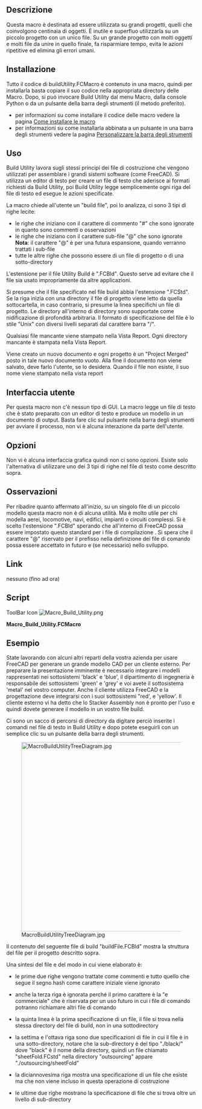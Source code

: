 <languages/>
{{Macro/it
|Name=Macro Build Utility
|Translate=Build Utility
|Description=Questa macro fornisce delle utilità di costruzione per assemblare più file di progetto in un unico file.
|Author=Piffpoof
|Version=1.0
|Date=2015-01-21
|FCVersion=All
|Download=[https://wiki.freecad.org/images/8/87/Macro_Build_Utility.png ToolBar Icon]
}}

==Descrizione==
Questa macro è destinata ad essere utilizzata su grandi progetti, quelli che coinvolgono centinaia di oggetti. È inutile e superfluo utilizzarla su un piccolo progetto con un unico file. Su un grande progetto con molti oggetti e molti file da unire in quello finale, fa risparmiare tempo, evita le azioni ripetitive ed elimina gli errori umani.

==Installazione==
Tutto il codice di buildUtility.FCMacro è contenuto in una macro, quindi per installarla basta copiare il suo codice nella appropriata directory delle Macro. Dopo, si può invocare Build Utility dal menu Macro, dalla console Python o da un pulsante della barra degli strumenti (il metodo preferito).
* per informazioni su come installare il codice delle macro vedere la pagina [[How to install macros/it|Come installare le macro]]
* per informazioni su come installarla abbinata a un pulsante in una barra degli strumenti vedere la pagina [[Customize_Toolbars/it|Personalizzare la barra degli strumenti]]

==Uso==
Build Utility lavora sugli stessi principi dei file di costruzione che vengono utilizzati per assemblare i grandi sistemi software (come FreeCAD). Si utilizza un editor di testo per creare un file di testo che aderisce ai formati richiesti da Build Utility, poi Build Utility legge semplicemente ogni riga del file di testo ed esegue le azioni specificate.

La macro chiede all'utente un "build file", poi lo analizza, ci sono 3 tipi di righe lecite:
* le righe che iniziano con il carattere di commento "#" che sono ignorate in quanto sono commenti o osservazioni
* le righe che iniziano con il carattere sub-file "@" che sono ignorate<br /><b>Nota</b>: il carattere "@" è per una futura espansione, quando verranno trattati i sub-file
* tutte le altre righe che possono essere di un file di progetto o di una sotto-directory

L'estensione per il file Utility Build è ".FCBld". Questo serve ad evitare che il file sia usato impropriamente da altre applicazioni.

Si presume che il file specificato nel file build abbia l'estensione ".FCStd". Se la riga inizia con una directory il file di progetto viene letto da quella sottocartella, in caso contrario, si presume la linea specifichi un file di progetto. Le directory all'interno di directory sono supportate come nidificazione di profondità arbitraria. Il formato di specificazione del file è lo stile "Unix" con diversi livelli separati dal carattere barra "/".

Qualsiasi file mancante viene stampato nella Vista Report. Ogni directory mancante è stampata nella Vista Report.

Viene creato un nuovo documento e ogni progetto è un "Project Merged" posto in tale nuovo documento vuoto. Alla fine il documento non viene salvato, deve farlo l'utente, se lo desidera. Quando il file non esiste, il suo nome viene stampato nella vista report

==Interfaccia utente==
Per questa macro non c'è nessun tipo di GUI. La macro legge un file di testo che è stato preparato con un editor di testo e produce un modello in un documento di output. Basta fare clic sul pulsante nella barra degli strumenti per avviare il processo, non vi è alcuna interazione da parte dell'utente.

==Opzioni==
Non vi è alcuna interfaccia grafica quindi non ci sono opzioni. Esiste solo l'alternativa di utilizzare uno dei 3 tipi di righe nel file di testo come descritto sopra.

==Osservazioni==
Per ribadire quanto affermato all'inizio, su un singolo file di un piccolo modello questa macro non è di alcuna utilità. Ma è molto utile per chi modella aerei, locomotive, navi, edifici, impianti o circuiti complessi. Si è scelto l'estensione ".FCBld" sperando che all'interno di FreeCAD possa essere impostato questo standard per i file di compilazione . Si spera che il carattere "@" riservato per il prefisso nella definizione dei file di comando possa essere accettato in futuro e (se necessario) nello sviluppo.

==Link==
nessuno (fino ad ora)

==Script==

ToolBar Icon [[Image:Macro_Build_Utility.png]]

'''Macro_Build_Utility.FCMacro'''

{{MacroCode|code=
#
#						Build Utility
#                       v 0.0 - build from files and files in sub-folders
#
#***********************************************************************************
# routine to read in a build file and merge all specified projects
"""
This function asks the user for a "build file". It then parses that build file, there
are 3 legal line types:
- lines starting with the comment character "#" which are ignored
- lines starting with the subfile character "@" which are ignored
	Note:	the "@" character is for future enhancement when sub-build files 
			will be handled
- all other lines which may be a project file or a subfolder (sub-directory)
If the line is a subfolder then the project file is read from that subfolder.
Otherwise it is assumed the line specifies a project file.
A new document is created and each project is "Project Merged" into that new and empty document.
The document is not saved at the end, this is left for the user if desired.
If the file does not exist then the file name is Printed to the Report view
"""
"""
Example file:
#this is a sample build file
#==============================
@sub-build-files - not presently inplemented
# first the top-level file
metal
# now some misc files
./black/black
./blue/blue
# file does not exist
zebra 
# folder does not exist
/bear/bear
# multiple files in one sub-folder
./engineering/green
./engineering/grey
#multiple files in hierarchical folders
./externalModules/white
./externalModules/red/red
#./externalModules/red/stackerAssembly - commented out as not currently loading
./externalModules/red/orange
./externalModules/red/level3/yellow
"""
# import statements
import FreeCAD
import os.path
from PySide import QtGui

# UI Class definitions

# Class definitions

# Function definitionss

# Constant definitions
buildTargetDocument = "build_target"
commentTag = "#"
subfileTag = "@"
lineFeed = "\n"
subfolder = "./"
carriageReturn = "\r"
fileSeparator = "/"
fcFileExtension      = ".FCStd"
fcFileExtensionUC  = ".FCSTD"
fcFileExtensionLen = -6

# code ***********************************************************************************
buildFilePathName=QtGui.QFileDialog.getOpenFileName()[0]
if len(buildFilePathName) > 0:
	# set up a new empty "build_target" document
	FreeCAD.newDocument(buildTargetDocument)
	FreeCAD.setActiveDocument(buildTargetDocument)
	FreeCAD.ActiveDocument=FreeCAD.getDocument(buildTargetDocument)
	guiDoc=FreeCADGui.ActiveDocument
	#
	lastFileSeparator = buildFilePathName.rindex(fileSeparator)
	buildFilePath = buildFilePathName[: lastFileSeparator]
	buildFileName = buildFilePathName[lastFileSeparator +1:]
	#
	buildFileContents = open(buildFilePathName,"r")
	buildFileLines = buildFileContents.readlines()
	buildFileContents.close()
	#
	for line in buildFileLines:
		if line[0] == commentTag:
			# line of internal comment
			pass
		elif line[0] == subfileTag:
			# line of sub-build-file (not presently implemented)
			pass
		else:
			# a line which should specify a FreeCAD project file
			# - may be preceded by a sub-directory e.g. "./subdir309/"
			# - project file may be missing file extension
			#
			# if line break at end of file spec then remove
			if line[-1:] == lineFeed:
				line = line[:-1]
			if line[-1:] == carriageReturn:
				line = line[:-1]
			# if no FreeCAD project file extension supplied then append one
			# make an uppercase comparison in case of mixed case
			tempLine = fcFileExtension + line.upper()
			if fcFileExtensionUC != tempLine[fcFileExtensionLen:]:
				line = line + fcFileExtension
			# if there is a leading subdirectory then remove "./" from beginning
			if subfolder[0:2] == line[0:2]:
				line = line[2:]
			projectFileSpec = str(buildFilePath) + str("/") + str(line)
			if os.path.exists(projectFileSpec):
				guiDoc.mergeProject(projectFileSpec)
			else:
				FreeCAD.Console.PrintMessage('project file "' + projectFileSpec + '" not found' + "\n")

	# set view back to "build_target", it is up to user to save it (if they want)
	FreeCAD.setActiveDocument(buildTargetDocument)
	FreeCAD.ActiveDocument=FreeCAD.getDocument(buildTargetDocument)
	FreeCADGui.ActiveDocument=FreeCADGui.getDocument(buildTargetDocument)
	FreeCADGui.SendMsgToActiveView("ViewFit")
	FreeCADGui.activeDocument().activeView().viewAxometric()
#
#OS: Mac OS X
#Word size: 64-bit
#Version: 0.14.3703 (Git)
#Branch: releases/FreeCAD-0-14
#Hash: c6edd47334a3e6f209e493773093db2b9b4f0e40
#Python version: 2.7.5
#Qt version: 4.8.6
#Coin version: 3.1.3
#SoQt version: 1.5.0
#OCC version: 6.7.0
#
#thus ends the macro...
}}


==Esempio==
State lavorando con alcuni altri reparti della vostra azienda per usare FreeCAD per generare un grande modello CAD per un cliente esterno. Per preparare la presentazione imminente è necessario integrare i modelli rappresentati nei sottosistemi 'black' e 'blue', il dipartimento di ingegneria è responsabile dei sottosistemi 'green' e 'grey' e voi avete il sottosistema 'metal' nel vostro computer. Anche il cliente utilizza FreeCAD e la progettazione deve integrarsi con i suoi sottosistemi "red', e 'yellow'. Il cliente esterno vi ha detto che lo Stacker Assembly non è pronto per l'uso e quindi dovete generare il modello in un vostro file build.

Ci sono un sacco di percorsi di directory da digitare perciò inserite i comandi nel file di testo in Build Utility e dopo potete eseguirli con un semplice clic su un pulsante della barra degli strumenti.

[[File:MacroBuildUtilityTreeDiagram.jpg|500px]]

Il contenuto del seguente file di build "buildFile.FCBld" mostra la struttura del file per il progetto descritto sopra.

{{Code|code=
#this is the build file for the complete assembly
#==============================
@sub-build-files - not presently implemented
# first the top-level file
metal
# now some misc files
./black/black
./blue/blue
# file does not exist
zebra 
# folder does not exist
/bear/bear
# multiple files in one sub-folder
./engineering/green
./engineering/grey
#multiple files in hierarchical folders
./externalModules/white
./externalModules/red/red
#./externalModules/red/stackerAssembly - commented out as not currently loading
./externalModules/red/orange
./externalModules/red/level3/yellow
}}
Una sintesi del file e del modo in cui viene elaborato è:
* le prime due righe vengono trattate come commenti e tutto quello che segue il segno hash come carattere iniziale viene ignorato
{{Code|code=
#this is the build file for the complete assembly
#==============================
}}
* anche la terza riga è ignorata perché il primo carattere è la "e commerciale" che è riservata per un uso futuro in cui i file di comando potranno richiamare altri file di comando
{{Code|code=
@sub-build-files - not presently implemented
}}
* la quinta linea è la prima specificazione di un file, il file si trova nella stessa directory del file di build, non in una sottodirectory
{{Code|code=
metal}}
* la settima e l'ottava riga sono due specificazioni di file in cui il file è in una sotto-directory, notare che la sub-directory è del tipo "./black/" dove "black" è il nome della directory, quindi un file chiamato "sheetFold.FCstd" nella directory "outsourcing" appare "./outsourcing/sheetFold"
{{Code|code=
./black/black
./blue/blue}}
* la diciannovesima riga mostra una specificazione di un file che esiste ma che non viene incluso in questa operazione di costruzione
{{Code|code=
#./externalModules/red/stackerAssembly - commented out as not currently loading}}
* le ultime due righe mostrano la specificazione di file che si trova oltre un livello di sub-directory
{{Code|code=
./externalModules/red/orange
./externalModules/red/level3/yellow
}}



{{clear}}